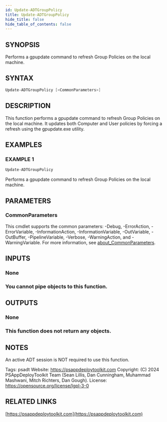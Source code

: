 ```yaml
---
id: Update-ADTGroupPolicy
title: Update-ADTGroupPolicy
hide_title: false
hide_table_of_contents: false
---
```


## SYNOPSIS

Performs a gpupdate command to refresh Group Policies on the local machine.

## SYNTAX

```powershell
Update-ADTGroupPolicy [<CommonParameters>]
```

## DESCRIPTION

This function performs a gpupdate command to refresh Group Policies on the local machine.
It updates both Computer and User policies by forcing a refresh using the gpupdate.exe utility.

## EXAMPLES

### EXAMPLE 1

```powershell
Update-ADTGroupPolicy
```

Performs a gpupdate command to refresh Group Policies on the local machine.

## PARAMETERS

### CommonParameters

This cmdlet supports the common parameters: -Debug, -ErrorAction, -ErrorVariable, -InformationAction, -InformationVariable, -OutVariable, -OutBuffer, -PipelineVariable, -Verbose, -WarningAction, and -WarningVariable. For more information, see [about_CommonParameters](http://go.microsoft.com/fwlink/?LinkID=113216).

## INPUTS

### None

### You cannot pipe objects to this function.

## OUTPUTS

### None

### This function does not return any objects.

## NOTES

An active ADT session is NOT required to use this function.

Tags: psadt
Website: https://psappdeploytoolkit.com
Copyright: (C) 2024 PSAppDeployToolkit Team (Sean Lillis, Dan Cunningham, Muhammad Mashwani, Mitch Richters, Dan Gough).
License: https://opensource.org/license/lgpl-3-0

## RELATED LINKS

[https://psappdeploytoolkit.com](https://psappdeploytoolkit.com)
